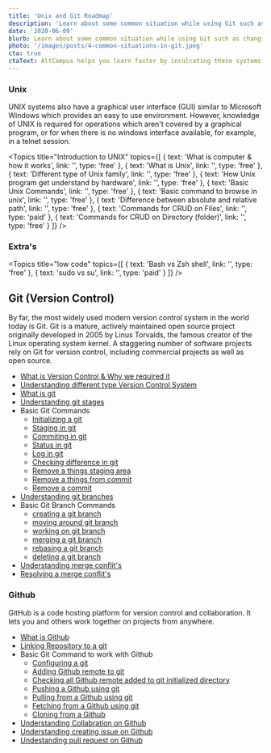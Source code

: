 ```yaml
---
title: 'Unix and Git Roadmap'
description: 'Learn about some common situation while using Git such as changing the git commit message, understanding git log and more.'
date: '2020-06-09'
blurb: Learn about some common situation while using Git such as changing the git commit message, understanding git log and more.
photo: '/images/posts/4-common-situations-in-git.jpeg'
cta: true
ctaText: AltCampus helps you learn faster by inculcating these systems as part of the learning model.  🙌
---
```


### Unix

UNIX systems also have a graphical user interface (GUI) similar to Microsoft Windows which provides an easy to use environment. However, knowledge of UNIX is required for operations which aren't covered by a graphical program, or for when there is no windows interface available, for example, in a telnet session.

<Topics
  title="Introduction to UNIX"
  topics={[
    { text: 'What is computer & how it works', link: '', type: 'free' },
    { text: 'What is Unix', link: '', type: 'free' },
    { text: 'Different type of Unix family', link: '', type: 'free' },
    {
      text: 'How Unix program get understand by hardware',
      link: '',
      type: 'free'
    },
    { text: 'Basic Unix Commands', link: '', type: 'free' },
    { text: 'Basic command to browse in unix', link: '', type: 'free' },
    {
      text: 'Difference between absolute and relative path',
      link: '',
      type: 'free'
    },
    { text: 'Commands for CRUD on Files', link: '', type: 'paid' },
    { text: 'Commands for CRUD on Directory (folder)', link: '', type: 'free' }
  ]}
/>

### Extra's

<Topics
  title="low code"
  topics={[
    { text: 'Bash vs Zsh shell', link: '', type: 'free' },
    { text: 'sudo vs su', link: '', type: 'paid' }
  ]}
/>

## Git (Version Control)

By far, the most widely used modern version control system in the world today is Git. Git is a mature, actively maintained open source project originally developed in 2005 by Linus Torvalds, the famous creator of the Linux operating system kernel. A staggering number of software projects rely on Git for version control, including commercial projects as well as open source.

- [What is Version Control & Why we required it]()
- [Understanding different type Version Control System]()
- [What is git]()
- [Understanding git stages]()
- Basic Git Commands
  - [Initializing a git]()
  - [Staging in git]()
  - [Commiting in git]()
  - [Status in git]()
  - [Log in git]()
  - [Checking difference in git]()
  - [Remove a things staging area]()
  - [Remove a things from commit]()
  - [Remove a commit]()
- [Understanding git branches]()
- Basic Git Branch Commands
  - [creating a git branch]()
  - [moving around git branch]()
  - [working on git branch]()
  - [merging a git branch]()
  - [rebasing a git branch]()
  - [deleting a git branch]()
- [Understanding merge conflit's]()
- [Resolving a merge conflit's]()

### Github

GitHub is a code hosting platform for version control and collaboration. It lets you and others work together on projects from anywhere.

- [What is Github]()
- [Linking Repository to a git]()
- Basic Git Command to work with Github
  - [Configuring a git]()
  - [Adding Github remote to git]()
  - [Checking all Github remote added to git initialized directory]()
  - [Pushing a Github using git]()
  - [Pulling from a Github using git]()
  - [Fetching from a Github using git]()
  - [Cloning from a Github]()
- [Understanding Collabration on Github]()
- [Understanding creating issue on Github]()
- [Undestanding pull request on Github]()

